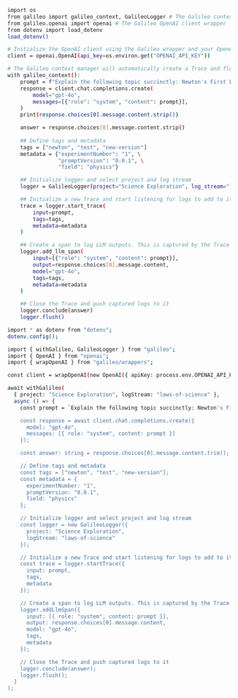 ```bash Python
import os
from galileo import galileo_context, GalileoLogger # The Galileo context manager
from galileo.openai import openai # The Galileo OpenAI client wrapper
from dotenv import load_dotenv
load_dotenv()

# Initialize the OpenAI client using the Galileo wrapper and your OpenAI API key
client = openai.OpenAI(api_key=os.environ.get("OPENAI_API_KEY"))

# The Galileo context manager will automatically create a Trace and flush the logs when exiting
with galileo_context():
    prompt = f"Explain the following topic succinctly: Newton's First Law"
    response = client.chat.completions.create(
        model="gpt-4o",
        messages=[{"role": "system", "content": prompt}],
    )
    print(response.choices[0].message.content.strip())

    answer = response.choices[0].message.content.strip()
    
    ## Define tags and metadata
    tags = ["newton", "test", "new-version"]
    metadata = {"experimentNumber": "1", \
                "promptVersion": "0.0.1", \
                "field": "physics"}

    ## Initialize logger and select project and log stream
    logger = GalileoLogger(project="Science Exploration", log_stream="laws-of-science")

    ## Initialize a new Trace and start listening for logs to add to it
    trace = logger.start_trace(
        input=prompt,
        tags=tags,
        metadata=metadata
    )

    ## Create a span to log LLM outputs. This is captured by the Trace
    logger.add_llm_span(
        input=[{"role": "system", "content": prompt}],
        output=response.choices[0].message.content,
        model="gpt-4o",
        tags=tags,
        metadata=metadata
    )

    ## Close the Trace and push captured logs to it
    logger.conclude(answer)
    logger.flush()
```

```bash Typescript
import * as dotenv from "dotenv";
dotenv.config();

import { withGalileo, GalileoLogger } from "galileo";
import { OpenAI } from "openai";
import { wrapOpenAI } from "galileo/wrappers";

const client = wrapOpenAI(new OpenAI({ apiKey: process.env.OPENAI_API_KEY ?? "" }));

await withGalileo(
  { project: "Science Exploration", logStream: "laws-of-science" },
  async () => {
    const prompt = `Explain the following topic succinctly: Newton's First Law`;

    const response = await client.chat.completions.create({
      model: "gpt-4o",
      messages: [{ role: "system", content: prompt }]
    });

    const answer: string = response.choices[0].message.content.trim();

    // Define tags and metadata
    const tags = ["newton", "test", "new-version"];
    const metadata = {
      experimentNumber: "1",
      promptVersion: "0.0.1",
      field: "physics"
    };

    // Initialize logger and select project and log stream
    const logger = new GalileoLogger({
      project: "Science Exploration",
      logStream: "laws-of-science"
    });

    // Initialize a new Trace and start listening for logs to add to it
    const trace = logger.startTrace({
      input: prompt,
      tags,
      metadata
    });

    // Create a span to log LLM outputs. This is captured by the Trace
    logger.addLlmSpan({
      input: [{ role: "system", content: prompt }],
      output: response.choices[0].message.content,
      model: "gpt-4o",
      tags,
      metadata
    });

    // Close the Trace and push captured logs to it
    logger.conclude(answer);
    logger.flush();
  }
);
```
